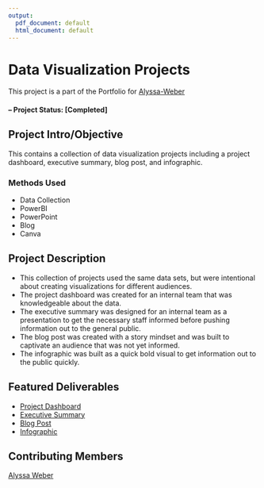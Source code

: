 ```yaml
---
output:
  pdf_document: default
  html_document: default
---
```

# Data Visualization Projects

This project is a part of the Portfolio for [Alyssa-Weber](https://github.com/Alyssa-Weber/Portfolio.git)

#### -- Project Status: [Completed]

## Project Intro/Objective

This contains a collection of data visualization projects including a project dashboard, executive summary, blog post, and infographic.

### Methods Used

-   Data Collection
-   PowerBI
-   PowerPoint
-   Blog
-   Canva

## Project Description

-   This collection of projects used the same data sets, but were intentional about creating visualizations for different audiences. 
-   The project dashboard was created for an internal team that was knowledgeable about the data.
-   The executive summary was designed for an internal team as a presentation to get the necessary staff informed before pushing information out to the general public. 
-   The blog post was created with a story mindset and was built to captivate an audience that was not yet informed. 
-   The infographic was built as a quick bold visual to get information out to the public quickly. 



## Featured Deliverables

-   [Project Dashboard](https://github.com/Alyssa-Weber/Portfolio/blob/main/%237%20-%20Data%20Visualizations/WeberAlyssa_DSC6340_Project%20Dashboard%20Week%203-4.pdf)
-   [Executive Summary](https://github.com/Alyssa-Weber/Portfolio/blob/main/%237%20-%20Data%20Visualizations/WeberAlyssa_DSC%20640_%20Executive%20Summary%20Presentation.pdf)
-   [Blog Post](https://github.com/Alyssa-Weber/Portfolio/blob/main/%237%20-%20Data%20Visualizations/Blog%20Post.pdf)
-   [Infographic](https://github.com/Alyssa-Weber/Portfolio/blob/main/%237%20-%20Data%20Visualizations/WeberAlyssa_DSC640_Infographic.pdf)


## Contributing Members

[Alyssa Weber](https://github.com/Alyssa-Weber)
